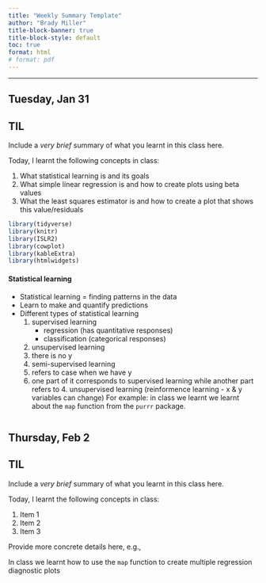 ```yaml
---
title: "Weekly Summary Template"
author: "Brady Miller"
title-block-banner: true
title-block-style: default
toc: true 
format: html
# format: pdf
---
```


---

## Tuesday, Jan 31

::: {.callout-important}
## TIL

Include a _very brief_ summary of what you learnt in this class here. 

Today, I learnt the following concepts in class:

1. What statistical learning is and its goals
1. What simple linear regression is and how to create plots using beta values
1. What the least squares estimator is and how to create a plot that shows this value/residuals
:::

``` r
library(tidyverse)
library(knitr)
library(ISLR2) 
library(cowplot)
library(kableExtra)
library(htmlwidgets)
```

#### Statistical learning
* Statistical learning = finding patterns in the data
* Learn to make and quantify predictions
* Different types of statistical learning
  1. supervised learning
      - regression (has quantitative responses)
      - classification (categorical responses)
  2. unsupervised learning
    1.  there is no y
  3. semi-supervised learning
    1.  refers to case when we have y
    2.  one part of it corresponds to supervised learning while another part refers to            4. unsupervised learning (reinformence learning - x & y variables can change)
For example: 
in class we learnt we learnt about the `map` function from the `purrr` package. 


```R

```



## Thursday, Feb 2



::: {.callout-important}
## TIL

Include a _very brief_ summary of what you learnt in this class here. 

Today, I learnt the following concepts in class:

1. Item 1
1. Item 2
1. Item 3
:::

Provide more concrete details here, e.g., 

In class we learnt how to use the `map` function to create multiple regression diagnostic plots

```R

```


[^footnote]: You can include some footnotes here